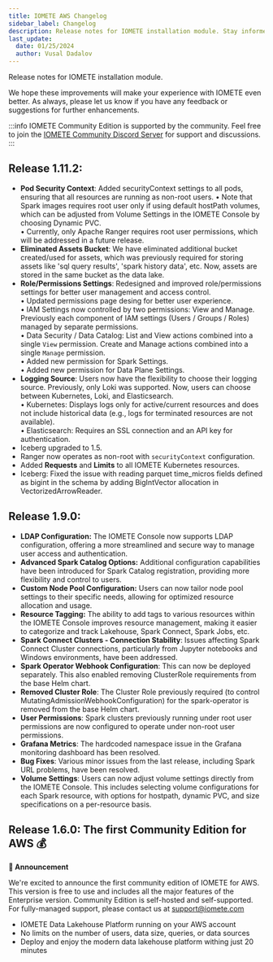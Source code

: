 ```yaml
---
title: IOMETE AWS Changelog
sidebar_label: Changelog
description: Release notes for IOMETE installation module. Stay informed on the latest changes, enhancements, and issue resolutions within the IOMETE platform's ongoing development.
last_update:
  date: 01/25/2024
  author: Vusal Dadalov
---
```


Release notes for IOMETE installation module.

We hope these improvements will make your experience with IOMETE even better. As always, please let us know if you have any feedback or suggestions for further enhancements.

:::info
IOMETE Community Edition is supported by the community. Feel free to join the [IOMETE Community Discord Server](https://discord.gg/26GeyJx3Ut) for support and discussions.
:::

## **Release 1.11.2**:

- **Pod Security Context**: Added securityContext settings to all pods, ensuring that all resources are running as non-root users.
  •	Note that Spark images requires root user only if using default hostPath volumes, which can be adjusted from Volume Settings in the IOMETE Console by choosing Dynamic PVC.  
  •	Currently, only Apache Ranger requires root user permissions, which will be addressed in a future release.  
- **Eliminated Assets Bucket**: We have eliminated additional bucket created/used for assets, which was previously required for storing assets like 'sql query results', 'spark history data', etc. Now, assets are stored in the same bucket as the data lake.  
- **Role/Permissions Settings**: Redesigned and improved role/permissions settings for better user management and access control.  
  •	Updated permissions page desing for better user experience.  
  •	IAM Settings now controlled by two permissions: View and Manage. Previously each component of IAM settings (Users / Groups / Roles) managed by separate permissions.  
  •	Data Security / Data Catalog: List and View actions combined into a single `View` permission. Create and Manage actions combined into a single `Manage` permission.  
  •	Added new permission for Spark Settings.  
  •	Added new permission for Data Plane Settings.  
- **Logging Source**: Users now have the flexibility to choose their logging source. Previously, only Loki was supported. Now, users can choose between Kubernetes, Loki, and Elasticsearch.  
  •	Kubernetes: Displays logs only for active/current resources and does not include historical data (e.g., logs for terminated resources are not available).  
  •	Elasticsearch: Requires an SSL connection and an API key for authentication.  
- Iceberg upgraded to 1.5.  
- Ranger now operates as non-root with `securityContext` configuration.  
- Added **Requests** and **Limits** to all IOMETE Kubernetes resources.  
- Iceberg: Fixed the issue with reading parquet time_micros fields defined as bigint in the schema by adding BigIntVector allocation in VectorizedArrowReader.  


## **Release 1.9.0**:

- **LDAP Configuration:** The IOMETE Console now supports LDAP configuration, offering a more streamlined and secure way to manage user access and authentication.  
- **Advanced Spark Catalog Options:** Additional configuration capabilities have been introduced for Spark Catalog registration, providing more flexibility and control to users.  
- **Custom Node Pool Configuration:** Users can now tailor node pool settings to their specific needs, allowing for optimized resource allocation and usage.  
- **Resource Tagging:** The ability to add tags to various resources within the IOMETE Console improves resource management, making it easier to categorize and track Lakehouse, Spark Connect, Spark Jobs, etc.  
- **Spark Connect Clusters - Connection Stability**: Issues affecting Spark Connect Cluster connections, particularly from Jupyter notebooks and Windows environments, have been addressed.  
- **Spark Operator Webhook Configuration**: This can now be deployed separately. This also enabled removing ClusterRole requirements from the base Helm chart.  
- **Removed Cluster Role**: The Cluster Role previously required (to control MutatingAdmissionWebhookConfiguration) for the spark-operator is removed from the base Helm chart.  
- **User Permissions**: Spark clusters previously running under root user permissions are now configured to operate under non-root user permissions.  
- **Grafana Metrics**: The hardcoded namespace issue in the Grafana monitoring dashboard has been resolved.  
- **Bug Fixes**: Various minor issues from the last release, including Spark URL problems, have been resolved.  
- **Volume Settings**: Users can now adjust volume settings directly from the IOMETE Console. This includes selecting volume configurations for each Spark resource, with options for hostpath, dynamic PVC, and size specifications on a per-resource basis.  


## **Release 1.6.0**: The first Community Edition for AWS 💰

**🎉 Announcement**

We're excited to announce the first community edition of IOMETE for AWS. This version is free to use and includes all the major features of the Enterprise version. Community Edition is self-hosted and self-supported. For fully-managed support, please contact us at support@iomete.com

- IOMETE Data Lakehouse Platform running on your AWS account  
- No limits on the number of users, data size, queries, or data sources  
- Deploy and enjoy the modern data lakehouse platform withing just 20 minutes  
